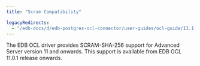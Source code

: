 ```yaml
---
title: "Scram Compatibility"

legacyRedirects:
  - "/edb-docs/d/edb-postgres-ocl-connector/user-guides/ocl-guide/13.1.4.2/scram_compatibility.html"
---
```


<div id="scram_compatibility" class="registered_link"></div>

The EDB OCL driver provides SCRAM-SHA-256 support for Advanced Server version 11 and onwards. This support is available from EDB OCL 11.0.1 release onwards.

